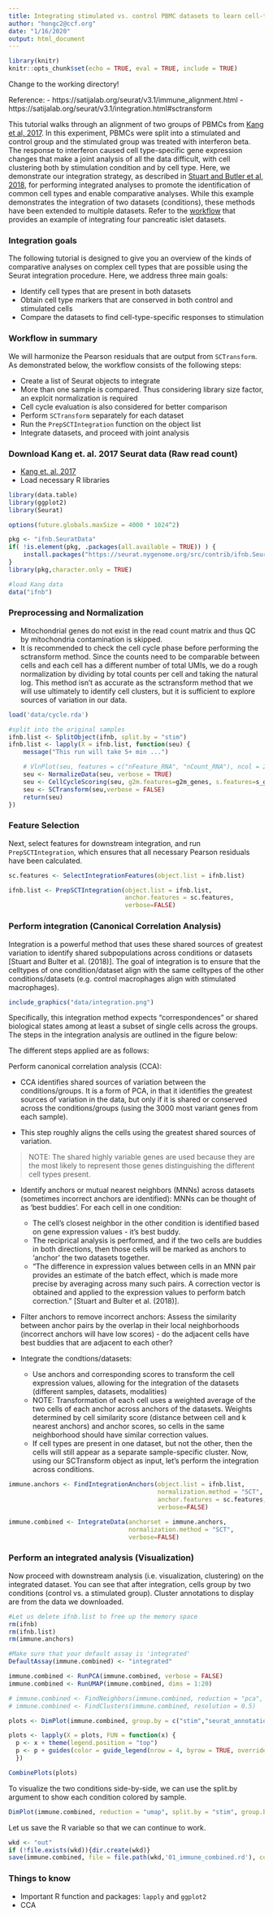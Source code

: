 ```yaml
---
title: Integrating stimulated vs. control PBMC datasets to learn cell-type-specific responses
author: "hongc2@ccf.org"
date: "1/16/2020"
output: html_document
---
```


```r
library(knitr)
knitr::opts_chunk$set(echo = TRUE, eval = TRUE, include = TRUE)
```
Change to the working directory!

Reference:
- https://satijalab.org/seurat/v3.1/immune_alignment.html
- https://satijalab.org/seurat/v3.1/integration.html#sctransform

This tutorial walks through an alignment of two groups of PBMCs from [Kang et al, 2017](https://www.nature.com/articles/nbt.4042). In this experiment, PBMCs were split into a stimulated and control group and the stimulated group was treated with interferon beta. The response to interferon caused cell type-specific gene expression changes that make a joint analysis of all the data difficult, with cell clustering both by stimulation condition and by cell type. Here, we demonstrate our integration strategy, as described in [Stuart and Butler et al, 2018](https://www.biorxiv.org/content/early/2018/11/02/460147), for performing integrated analyses to promote the identification of common cell types and enable comparative analyses. While this example demonstrates the integration of two datasets (conditions), these methods have been extended to multiple datasets. Refer to the [workflow](https://satijalab.org/seurat/pancreas_integration_label_transfer.html) that provides an example of integrating four pancreatic islet datasets.

### Integration goals
The following tutorial is designed to give you an overview of the kinds of comparative analyses on complex cell types that are possible using the Seurat integration procedure. Here, we address three main goals:

- Identify cell types that are present in both datasets
- Obtain cell type markers that are conserved in both control and stimulated cells
- Compare the datasets to find cell-type-specific responses to stimulation

### Workflow in summary
We will harmonize the Pearson residuals that are output from `SCTransform`. As demonstrated below, the workflow consists of the following steps:

- Create a list of Seurat objects to integrate
- More than one sample is compared. Thus considering library size factor, an explcit normalization is required
- Cell cycle evaluation is also considered for better comparison
- Perform `SCTransform` separately for each dataset
- Run the `PrepSCTIntegration` function on the object list
- Integrate datasets, and proceed with joint analysis

### Download Kang et. al. 2017 Seurat data (Raw read count)
- [Kang et. al. 2017](https://www.nature.com/articles/nbt.4042)
- Load necessary R libraries

```r
library(data.table)
library(ggplot2)
library(Seurat)

options(future.globals.maxSize = 4000 * 1024^2)

pkg <- "ifnb.SeuratData"
if( !is.element(pkg, .packages(all.available = TRUE)) ) {
    install.packages("https://seurat.nygenome.org/src/contrib/ifnb.SeuratData_3.0.0.tar.gz", repos = NULL, type = "source")
}
library(pkg,character.only = TRUE)

#load Kang data
data("ifnb")
```

### Preprocessing and Normalization
- Mitochondrial genes do not exist in the read count matrix and thus QC by mitochondria contamination is skipped.
- It is recommended to check the cell cycle phase before performing the sctransform method. Since the counts need to be comparable between cells and each cell has a different number of total UMIs, we do a rough normalization by dividing by total counts per cell and taking the natural log. This method isn't as accurate as the sctransform method that we will use ultimately to identify cell clusters, but it is sufficient to explore sources of variation in our data.

```r
load('data/cycle.rda')

#split into the original samples
ifnb.list <- SplitObject(ifnb, split.by = "stim")
ifnb.list <- lapply(X = ifnb.list, function(seu) {
    message("This run will take 5+ min ...")

    # VlnPlot(seu, features = c("nFeature_RNA", "nCount_RNA"), ncol = 2, pt.size=0)
    seu <- NormalizeData(seu, verbose = TRUE)
    seu <- CellCycleScoring(seu, g2m.features=g2m_genes, s.features=s_genes)
    seu <- SCTransform(seu,verbose = FALSE)
    return(seu)
})
```

### Feature Selection
Next, select features for downstream integration, and run `PrepSCTIntegration`, which ensures that all necessary Pearson residuals have been calculated.

```r
sc.features <- SelectIntegrationFeatures(object.list = ifnb.list)

ifnb.list <- PrepSCTIntegration(object.list = ifnb.list,
                                anchor.features = sc.features,
                                verbose=FALSE)
```

### Perform integration (Canonical Correlation Analysis)
Integration is a powerful method that uses these shared sources of greatest variation to identify shared subpopulations across conditions or datasets [Stuart and Bulter et al. (2018)]. The goal of integration is to ensure that the celltypes of one condition/dataset align with the same celltypes of the other conditions/datasets (e.g. control macrophages align with stimulated macrophages).

```r
include_graphics("data/integration.png")
```

Specifically, this integration method expects "correspondences" or shared biological states among at least a subset of single cells across the groups. The steps in the integration analysis are outlined in the figure below:

The different steps applied are as follows:

Perform canonical correlation analysis (CCA):

* CCA identifies shared sources of variation between the conditions/groups. It is a form of PCA, in that it identifies the greatest sources of variation in the data, but only if it is shared or conserved across the conditions/groups (using the 3000 most variant genes from each sample).

* This step roughly aligns the cells using the greatest shared sources of variation.

> NOTE: The shared highly variable genes are used because they are the most likely to represent those genes distinguishing the different cell types present.

* Identify anchors or mutual nearest neighbors (MNNs) across datasets (sometimes incorrect anchors are identified): MNNs can be thought of as 'best buddies'. For each cell in one condition:
    + The cell's closest neighbor in the other condition is identified based on gene expression values - it's best buddy.
    + The reciprical analysis is performed, and if the two cells are buddies in both directions, then those cells will be marked as anchors to 'anchor' the two datasets together.
    + "The difference in expression values between cells in an MNN pair provides an estimate of the batch effect, which is made more precise by averaging across many such pairs. A correction vector is obtained and applied to the expression values to perform batch correction." [Stuart and Bulter et al. (2018)].

* Filter anchors to remove incorrect anchors: Assess the similarity between anchor pairs by the overlap in their local neighborhoods (incorrect anchors will have low scores) - do the adjacent cells have best buddies that are adjacent to each other?

* Integrate the condtions/datasets:
    + Use anchors and corresponding scores to transform the cell expression values, allowing for the integration of the datasets (different samples, datasets, modalities)
    + NOTE: Transformation of each cell uses a weighted average of the two cells of each anchor across anchors of the datasets. Weights determined by cell similarity score (distance between cell and k nearest anchors) and anchor scores, so cells in the same neighborhood should have similar correction values.
    + If cell types are present in one dataset, but not the other, then the cells will still appear as a separate sample-specific cluster. Now, using our SCTransform object as input, let's perform the integration across conditions.

```r
immune.anchors <- FindIntegrationAnchors(object.list = ifnb.list,
                                         normalization.method = "SCT",
                                         anchor.features = sc.features,
                                         verbose=FALSE)

immune.combined <- IntegrateData(anchorset = immune.anchors,
                                 normalization.method = "SCT",
                                 verbose=FALSE)
```

### Perform an integrated analysis (Visualization)
Now proceed with downstream analysis (i.e. visualization, clustering) on the integrated dataset. You can see that after integration, cells group by two conditions (control vs. a stimulated group). Cluster annotations to display are from the data we downloaded.

```r
#Let us delete ifnb.list to free up the memory space
rm(ifnb)
rm(ifnb.list)
rm(immune.anchors)

#Make sure that your default assay is 'integrated'
DefaultAssay(immune.combined) <- "integrated"

immune.combined <- RunPCA(immune.combined, verbose = FALSE)
immune.combined <- RunUMAP(immune.combined, dims = 1:20)

# immune.combined <- FindNeighbors(immune.combined, reduction = "pca", dims = 1:20)
# immune.combined <- FindClusters(immune.combined, resolution = 0.5)

plots <- DimPlot(immune.combined, group.by = c("stim","seurat_annotations"), combine = FALSE)

plots <- lapply(X = plots, FUN = function(x) {
  p <- x + theme(legend.position = "top")
  p <- p + guides(color = guide_legend(nrow = 4, byrow = TRUE, override.aes = list(size = 2.5)))
  })

CombinePlots(plots)
```

To visualize the two conditions side-by-side, we can use the split.by argument to show each condition colored by sample.

```r

DimPlot(immune.combined, reduction = "umap", split.by = "stim", group.by = "seurat_annotations", label = TRUE) + NoLegend()

```

Let us save the R variable so that we can continue to work.
```r
wkd <- "out"
if (!file.exists(wkd)){dir.create(wkd)}
save(immune.combined, file = file.path(wkd,'01_immune_combined.rd'), compress = TRUE)
```

### Things to know
- Important R function and packages: `lapply` and `ggplot2`
- CCA